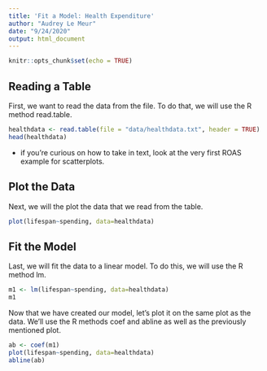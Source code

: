 ```yaml
---
title: 'Fit a Model: Health Expenditure'
author: "Audrey Le Meur"
date: "9/24/2020"
output: html_document
---
```


```r
knitr::opts_chunk$set(echo = TRUE)
```

## Reading a Table

First, we want to read the data from the file. To do that, we will use the R method read.table.

```r
healthdata <- read.table(file = "data/healthdata.txt", header = TRUE)
head(healthdata)
```

* if you're curious on how to take in text, look at the very first ROAS example for scatterplots.

## Plot the Data

Next, we will the plot the data that we read from the table.

```r
plot(lifespan~spending, data=healthdata)
```

## Fit the Model

Last, we will fit the data to a linear model. To do this, we will use the R method lm.

```r
m1 <- lm(lifespan~spending, data=healthdata)
m1
```

Now that we have created our model, let's plot it on the same plot as the data. We'll use the R methods coef and abline as well as the previously mentioned plot.

```r
ab <- coef(m1)
plot(lifespan~spending, data=healthdata)
abline(ab)
```

